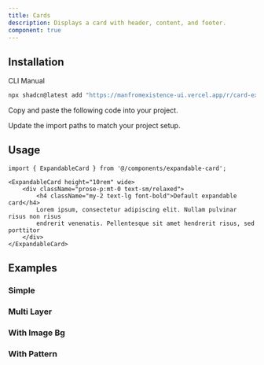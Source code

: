 ```yaml
---
title: Cards
description: Displays a card with header, content, and footer.
component: true
---
```


<ComponentPreview name="card-expandable-demo" description="A expandable card" />

## Installation

<Tabs defaultValue="cli">

<TabsList>
  <TabsTrigger value="cli">CLI</TabsTrigger>
  <TabsTrigger value="manual">Manual</TabsTrigger>
</TabsList>
<TabsContent value="cli">

```bash
npx shadcn@latest add "https://manfromexistence-ui.vercel.app/r/card-expandable" "https://manfromexistence-ui.vercel.app/r/card-multi-layer" "https://manfromexistence-ui.vercel.app/r/card-simple" "https://manfromexistence-ui.vercel.app/r/card-with-image-bg" "https://manfromexistence-ui.vercel.app/r/card-with-pattern"
```

</TabsContent>

<TabsContent value="manual">

<Steps>

<Step>Copy and paste the following code into your project.</Step>

<ComponentSource name="card-expandable-demo" />

<Step>Update the import paths to match your project setup.</Step>

</Steps>

</TabsContent>

</Tabs>

## Usage

```tsx
import { ExpandableCard } from '@/components/expandable-card';
```

```tsx
<ExpandableCard height="10rem" wide>
    <div className="prose-p:mt-0 text-sm/relaxed">
        <h4 className="my-2 text-lg font-bold">Default expandable card</h4>
        Lorem ipsum, consectetur adipiscing elit. Nullam pulvinar risus non risus
        endrerit venenatis. Pellentesque sit amet hendrerit risus, sed porttitor
    </div>
</ExpandableCard>
```

## Examples

### Simple

<ComponentPreview
  name="card-simple-demo"
  description="A simple card"
/>

### Multi Layer

<ComponentPreview
  name="card-multi-layer-demo"
  description="A multilayer card"
/>

### With Image Bg

<ComponentPreview
  name="card-with-image-bg-demo"
  description="A card with image bg"
/>

### With Pattern

<ComponentPreview
  name="card-with-pattern-demo"
  description="A card with pattern"
/>
